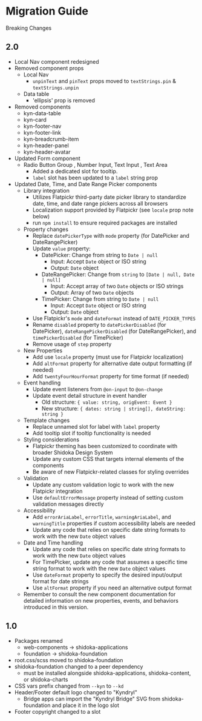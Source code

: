 
<Meta title="Migration Guide" />

# Migration Guide

Breaking Changes

## 2.0

- Local Nav component redesigned
- Removed component props
  - Local Nav
    - `unpinText` and `pinText` props moved to `textStrings.pin` & `textStrings.unpin`
  - Data table
    - 'ellipsis' prop is removed
- Removed components
  - kyn-data-table
  - kyn-card
  - kyn-footer-nav
  - kyn-footer-link
  - kyn-breadcrumb-item
  - kyn-header-panel
  - kyn-header-avatar
- Updated Form component
  - Radio Button Group , Number Input, Text Input , Text Area
    - Added a dedicated slot for tooltip.
    - `label` slot has been updated to a `label` string prop
- Updated Date, Time, and Date Range Picker components
  - Library integration
    - Utilizes Flatpickr third-party date picker library to standardize date, time, and date range pickers across all browsers
    - Localization support provided by Flatpickr (see `locale` prop note below)
    - run `npm install` to ensure required packages are installed
  - Property changes
    - Replace `datePickerType` with `mode` property (for DatePicker and DateRangePicker)
    - Update `value` property:
      - DatePicker: Change from string to `Date | null`
        - Input: Accept `Date` object or ISO string
        - Output: `Date` object
      - DateRangePicker: Change from `string` to `[Date | null, Date | null]`
        - Input: Accept array of two `Date` objects or ISO strings
        - Output: Array of two `Date` objects
      - TimePicker: Change from string to `Date | null`
        - Input: Accept `Date` object or ISO string
        - Output: `Date` object
    - Use Flatpickr's `mode` and `dateFormat` instead of `DATE_PICKER_TYPES`
    - Rename `disabled` property to `datePickerDisabled` (for DatePicker), `dateRangePickerDisabled` (for DateRangePicker), and `timePickerDisabled` (for TimePicker)
    - Remove usage of `step` property
  - New Properties
    - Add use `locale` property (must use for Flatpickr localization)
    - Add `altFormat` property for alternative date output formatting (if needed)
    - Add `twentyFourHourFormat` property for time format (if needed)
  - Event handling
    - Update event listeners from `@on-input` to `@on-change`
    - Update event detail structure in event handler
      - Old structure: `{ value: string, origEvent: Event }`
      - New structure: `{ dates: string | string[], dateString: string }`
  - Template changes
    - Replace unnamed slot for label with `label` property
    - Add tooltip slot if tooltip functionality is needed
  - Styling considerations
    - Flatpickr theming has been customized to coordinate with broader Shidoka Design System
    - Update any custom CSS that targets internal elements of the components
    - Be aware of new Flatpickr-related classes for styling overrides
  - Validation
    - Update any custom validation logic to work with the new Flatpickr integration
    - Use `defaultErrorMessage` property instead of setting custom validation messages directly
  - Accessibility
    - Add `errorAriaLabel`, `errorTitle`, `warningAriaLabel`, and `warningTitle` properties if custom accessibility labels are needed
    - Update any code that relies on specific date string formats to work with the new `Date` object values
  - Date and Time handling
    - Update any code that relies on specific date string formats to work with the new `Date` object values
    - For TimePicker, update any code that assumes a specific time string format to work with the new `Date` object values
    - Use `dateFormat` property to specify the desired input/output format for date strings
    - Use `altFormat` property if you need an alternative output format
  - Remember to consult the new component documentation for detailed information on new properties, events, and behaviors introduced in this version.

## 1.0

- Packages renamed
  - web-components -> shidoka-applications
  - foundation -> shidoka-foundation
- root.css/scss moved to shidoka-foundation
- shidoka-foundation changed to a peer dependency
  - must be installed alongside shidoka-applications, shidoka-content, or shidoka-charts
- CSS vars prefix changed from `--kyn` to `--kd`
- Header/Footer default logo changed to "Kyndryl"
  - Bridge apps can import the "Kyndryl Bridge" SVG from shidoka-foundation and place it in the logo slot
- Footer copyright changed to a slot
